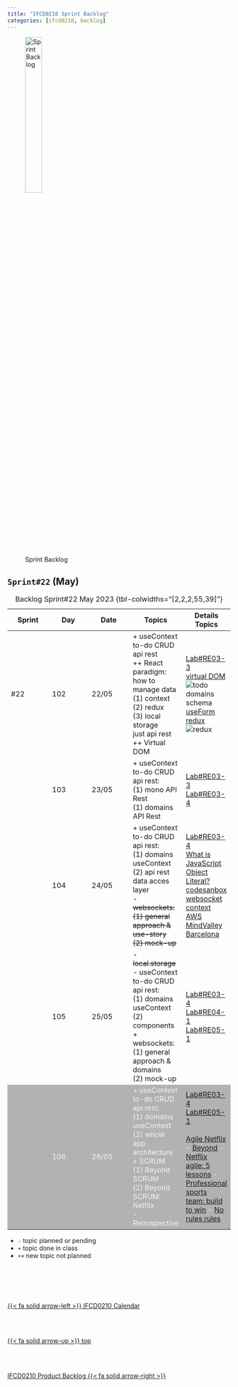 ```yaml
---
title: "IFCD0210 Sprint Backlog"
categories: [ifcd0210, backlog]
---
```


<style>
tr:nth-child(5) {
  background-color: #b2b2b2!important;
  color: #f4f4f4!important;
}
</style>


![Sprint Backlog](/images/home/backlog.jpg){width="30%"}

## ``Sprint#22`` (May)

::: {.column-page-right}
| Sprint | Day | Date | Topics |  Details Topics |
| -- | -- | -- | -- | -- |
| #22 | 102 | 22/05 | + useContext to-do CRUD api rest </br> ++ React paradigm: how to manage data </br> (1) context </br> (2) redux </br> (3) local storage  </br> just api rest </br> ++ Virtual DOM| [Lab#RE03-3](/reactjs/rjslab3-3.qmd) </br> [virtual DOM](/reactjs/reactjs-what-render-dom.qmd) </br> ![todo domains schema](/images/reactjs/todo-domains-schema.jpg) </br> [useForm](https://usehooks-ts.com/react-hook/use-fetch){.external} </br> [redux](https://redux.js.org/tutorials/fundamentals/part-2-concepts-data-flow){.external} </br> ![redux](/images/reactjs/redux-fig.gif) |
|  | 103 | 23/05 | + useContext to-do CRUD api rest: </br> (1) mono API Rest </br> (1) domains API Rest | [Lab#RE03-3](/reactjs/rjslab3-3.qmd) </br> [Lab#RE03-4](/reactjs/rjslab3-4.qmd) |
|  | 104 | 24/05 | + useContext to-do CRUD api rest: </br> (1) domains useContext </br> (2) api rest data acces layer  </br> - <s> websockets: </br> (1) general approach & use-story </br> (2) mock-up </s> | [Lab#RE03-4](/reactjs/rjslab3-4.qmd) </br> [What is JavaScript Object Literal?](https://playcode.io/javascript/object-literal){.external}  </br> [codesanbox websocket context AWS](https://codesandbox.io/s/mychat-1-ktru2t?file=/src/chat/SocketProvider.js){.external}  </br>  [MindValley Barcelona](https://www.mindvalley.com/films/barcelona-experiment/invite){.external} |
|  | 105 | 25/05 | - <s>local.storage</s> </br> - useContext to-do CRUD api rest: </br> (1) domains useContext </br> (2) components </br> + websockets: </br> (1) general approach & domains </br>(2) mock-up </br> |  [Lab#RE03-4](/reactjs/rjslab3-4.qmd) </br>  [Lab#RE04-1](/reactjs/rjslab4.qmd) </br> [Lab#RE05-1](/reactjs/rjslab5.qmd) |
|  | 106 | 26/05 | + useContext to-do CRUD api rest: </br> (1) domains useContext </br> (2) whole app architecture  </br> + SCRUM </br> (1) Beyond SCRUM </br> (2) Beyond SCRUM: Netflix  </br> - Retrospective |  [Lab#RE03-4](/reactjs/rjslab3-4.qmd) </br> [Lab#RE05-1](/reactjs/rjslab5.qmd) </br> </br>  [Agile Netflix](https://www.youtube.com/watch?v=sV3B9Zgz_go){.external} - [Beyond](https://www.linkedin.com/posts/mark-lambertz_beyond-scrum-when-talking-to-engineers-activity-6944719050744709120-R82j?trk=public_profile_like_view){.external} - [Netflix agile: 5 lessons](https://smartbear.com/blog/5-lessons-agile-teams-can-learn-from-netflix/){.external} - [Professional sports team: build to win](https://summation.net/2009/07/22/netflix-values-we-are-a-professional-sports-team-not-a-family/){.external} - [No rules rules](https://www.norulesrules.com/){.external} |
: Backlog Sprint#22 May 2023 {tbl-colwidths="[2,2,2,55,39]"}
:::

::: {.callout-note}
- `-` topic planned or pending
- `+` topic done in class
- `++` new topic not planned
:::



<!--- navLinks -->
<br><br>
<div class=row>
<br>
<div class='column left previous'>
<br>
[{{< fa solid arrow-left >}} IFCD0210 Calendar](/ifcd0210/ifcd0210calendar.qmd)
<br>
</div>
<br>
<div class='column center'>
<br>
[{{< fa solid arrow-up >}} top](#top)
<br>
</div>
<br>
<div class='column right next'>
<br>
[IFCD0210 Product Backlog  {{< fa solid arrow-right >}}](/ifcd0210/ifcd0210backlog-product.qmd)
<br>
</div>
<br>
</div>
